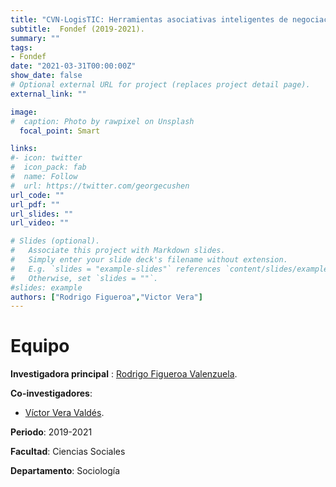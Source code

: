 ```yaml
---
title: "CVN-LogisTIC: Herramientas asociativas inteligentes de negociación y decisión para el desarrollo de un Port Community System"
subtitle:  Fondef (2019-2021).
summary: ""
tags:
- Fondef
date: "2021-03-31T00:00:00Z"
show_date: false
# Optional external URL for project (replaces project detail page).
external_link: ""

image:
#  caption: Photo by rawpixel on Unsplash
  focal_point: Smart

links:
#- icon: twitter
#  icon_pack: fab
#  name: Follow
#  url: https://twitter.com/georgecushen
url_code: ""
url_pdf: ""
url_slides: ""
url_video: ""

# Slides (optional).
#   Associate this project with Markdown slides.
#   Simply enter your slide deck's filename without extension.
#   E.g. `slides = "example-slides"` references `content/slides/example-slides.md`.
#   Otherwise, set `slides = ""`.
#slides: example
authors: ["Rodrigo Figueroa","Victor Vera"]
---
```


# Equipo

**Investigadora principal** : [Rodrigo Figueroa Valenzuela](../../../authors/rodrigo-figueroa/).

**Co-investigadores**:

- [Víctor Vera Valdés](../../../authors/victor-vera/).


**Periodo**: 2019-2021

**Facultad**: Ciencias Sociales

**Departamento**: Sociología

